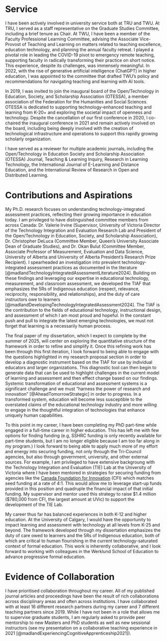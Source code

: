 # Service 

I have been actively involved in university service both at TRU and TWU. At TRU, I served as a staff representative on the Graduate Studies Committee, including a brief tenure as Chair. At TWU, I have been a member of the Faculty Professional Learning Committee, advising the Associate Vice-Provost of Teaching and Learning on matters related to teaching excellence, education technology, and planning the annual faculty retreat. I played a pivotal role in leading the COVID-19 pivot to emergency remote teaching, supporting faculty in radically transforming their practice on short notice. This experience, despite its challenges, was immensely meaningful. In 2022, with the rise of generative artificial intelligence (ChatGPT) in higher education, I was appointed to the committee that drafted TWU's policy and recommendations for navigating teaching and learning with AI tools.

In 2019, I was invited to join the inaugural board of the Open/Technology in Education, Society, and Scholarship Association (OTESSA), a member association of the Federation for the Humanities and Social Sciences. OTESSA is dedicated to supporting technology-enhanced teaching and learning from K-20+ and exploring the societal impact of openness and technology. Despite the cancellation of our first conference in 2020, I co-chaired the inaugural conference in 2021 and remain actively involved on the board, including being deeply involved with the creation of technological infrastructure and operations to support this rapidly growing scholarly organization.

I have served as a reviewer for multiple academic journals, including the Open/Technology in Education Society and Scholarship Association (OTESSA) Journal, Teaching & Learning Inquiry, Research in Learning Technology, the International Journal of E-Learning and Distance Education, and the International Review of Research in Open and Distributed Learning.


# Contributions and Aspirations

My Ph.D. research focuses on understanding technology-integrated assessment practices, reflecting their growing importance in education today. I am privileged to have distinguished committee members from across Canada: Dr. Valerie Irvine (Supervisor, University of Victoria Director of the Technology Integration and Evaluation Research Lab and President of the Open/Technology in Education, Society, and Scholarship Association), Dr. Christopher DeLuca (Committee Member, Queen’s University Associate Dean of Graduate Studies), and Dr. Okan Bulut (Committee Member, Associate Professor of Measurement, Evaluation and Data Science, University of Alberta and University of Alberta President’s Research Prize Recipient). I spearheaded an investigation into prevalent technology-integrated assessment practices as documented in the literature [@madlandTechnologyIntegratedAssessmentLiterature2024]. Building on these findings and leveraging our expertise in educational technology, measurement, and classroom assessment, we developed the TIAF that emphasizes the 5Rs of Indigenous education (respect, relevance, reciprocity, responsibility, and relationships), and the duty of care instructors owe to learners [@madlandDevelopingTechnologyIntegratedAssessment2024]. The TIAF is the contribution to the fields of educational technology, instructional design, and assessment of which I am most proud and hopeful. In the constant push and pull to integrate the latest emerging technologies, we must not forget that learning is a necessarily human process. 

The final paper of my dissertation, which I expect to complete by the summer of 2025, will center on exploring the quantitative structure of the framework in order to refine and simplify it. Once this refining work has been through this first iteration, I look forward to being able to engage with the questions highlighted in my research proposal section in order to develop a diagnostic instrument based on the TIAF for use by individual educators and larger organizations. This diagnostic tool can then begin to generate data that can be used to highlight challenges in the current model of learning and assessment and then effect change based on our findings. Systemic transformation of educational and assessment systems is a significant challenge and we must "harness the power of research and innovation" [@AheadTomorrowStrategic] in order to progress. In a transformed system, education will become less susceptible to the overstated claims of the educational technology industry and more willing to engage in the thoughtful integration of technologies that enhance uniquely human capabilities.

To this point in my career, I have been completing my PhD part-time while engaged in a full-time career in higher education. This has left me with few options for finding funding (e.g, SSHRC funding is only recently available for part-time students, but I am no longer eligible because I am too far along in my program.) I look forward to being able to apply much more of my effort and energy into securing funding, not only through the Tri-Council agencies, but also through government, university, and other external sources. For example, I am privileged to have extensive backgroung with the Technology Integration and Evaluation (TIE) Lab at the University of Victoria where I have been mentored in strategies for securing funding from agencies like the [Canada Foundation for Innovation](https://www.innovation.ca/) (CFI) which matches seed funding at a rate of 4:1. This would allow me to leverage start-up funds provided in this position and quadruple the financial impact of that initial funding. My supervisor and mentor used this strategy to raise $1.4 million ($780,000 from CFI, the largest amount at UVic) to support the development of the TIE Lab.

My career thus far has balanced experiences in both K-12 and higher education. At the University of Calgary, I would have the opportunity to impact learning and assessment with technology at all levels from K-25 and beyond. The framework developed through my dissertation emphasizes the duty of care owed to learners and the 5Rs of Indigenous education, both of which are critical to human flourishing in the current technology-saturated context of formal education. This work is inherently collaborative, and I look forward to working with colleagues in the Werklund School of Education to advance progressive formal education. 

# Evidence of Collaboration

I have prioritised collaboration throughout my career. All of my published journal articles and proceedings have been the result of rich collaborations across disciplinary areas and often across institutions. I have collaborated with at least 16 different research partners during my career and 7 different teaching partners since 2019. While I have not been in a role that allows me to supervise graduate students, I am regularly asked to provide peer mentorship to new Masters and PhD students as well as new sessional instructors (see my presentation on a collaborative teaching experience in 2021 [@madlandExperiencingCognitiveApprenticeship2021]).